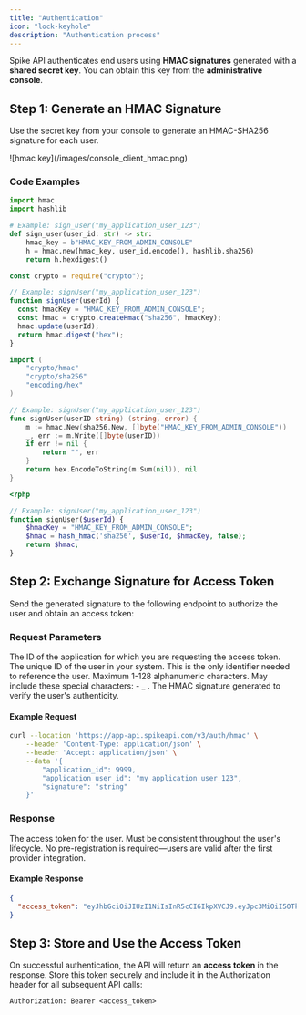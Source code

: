 ```yaml
---
title: "Authentication"
icon: "lock-keyhole"
description: "Authentication process"
---
```


Spike API authenticates end users using **HMAC signatures** generated with a **shared secret key**. You can obtain this key from the **administrative console**.

## Step 1: Generate an HMAC Signature

Use the secret key from your console to generate an HMAC-SHA256 signature for each user.

<Frame>
![hmac key](/images/console_client_hmac.png)
</Frame>

### Code Examples

<CodeGroup>

```python [Python]
import hmac
import hashlib

# Example: sign_user("my_application_user_123")
def sign_user(user_id: str) -> str:
    hmac_key = b"HMAC_KEY_FROM_ADMIN_CONSOLE"
    h = hmac.new(hmac_key, user_id.encode(), hashlib.sha256)
    return h.hexdigest()
```

```javascript [JavaScript]
const crypto = require("crypto");

// Example: signUser("my_application_user_123")
function signUser(userId) {
  const hmacKey = "HMAC_KEY_FROM_ADMIN_CONSOLE";
  const hmac = crypto.createHmac("sha256", hmacKey);
  hmac.update(userId);
  return hmac.digest("hex");
}
```

```go [Go]
import (
	"crypto/hmac"
	"crypto/sha256"
	"encoding/hex"
)

// Example: signUser("my_application_user_123")
func signUser(userID string) (string, error) {
	m := hmac.New(sha256.New, []byte("HMAC_KEY_FROM_ADMIN_CONSOLE"))
	_, err := m.Write([]byte(userID))
	if err != nil {
		return "", err
	}
	return hex.EncodeToString(m.Sum(nil)), nil
}
```

```php [PHP]
<?php

// Example: signUser("my_application_user_123")
function signUser($userId) {
    $hmacKey = "HMAC_KEY_FROM_ADMIN_CONSOLE";
    $hmac = hash_hmac('sha256', $userId, $hmacKey, false);
    return $hmac;
}
```

</CodeGroup>

## Step 2: Exchange Signature for Access Token

Send the generated signature to the following endpoint to authorize the user and obtain an access token:

### Request Parameters

<ParamField body="application_id" type="string" required>
  The ID of the application for which you are requesting the access token.
</ParamField>

<ParamField body="application_user_id" type="string" required>
  The unique ID of the user in your system. This is the only identifier needed
to reference the user. Maximum 1-128 alphanumeric characters. May include
these special characters: - _ .
</ParamField>

<ParamField body="signature" type="string" required>
  The HMAC signature generated to verify the user's authenticity.
</ParamField>

#### Example Request

```bash
curl --location 'https://app-api.spikeapi.com/v3/auth/hmac' \
    --header 'Content-Type: application/json' \
    --header 'Accept: application/json' \
    --data '{
        "application_id": 9999,
        "application_user_id": "my_application_user_123",
        "signature": "string"
    }'
```

### Response

<ResponseField name="access_token" type="string" required>
  The access token for the user. Must be consistent throughout the user's
  lifecycle. No pre-registration is required—users are valid after the first
  provider integration.
</ResponseField>

#### Example Response

```json
{
  "access_token": "eyJhbGciOiJIUzI1NiIsInR5cCI6IkpXVCJ9.eyJpc3MiOiI5OTk5Iiwic3ViIjoiYXBwbGljYXRpb24tdXNlci1pZC0xMjMifQ.XnI1y4tkRjdiSeHwUqdmk9em-hTPojtMzbOU30nMd_Y"
}
```

## Step 3: Store and Use the Access Token

On successful authentication, the API will return an **access token** in the response. Store this token securely and include it in the Authorization header for all subsequent API calls:

`Authorization: Bearer <access_token>`
